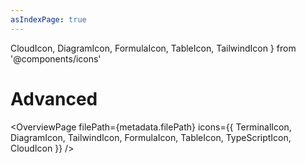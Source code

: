 ```yaml
---
asIndexPage: true
---
```


  CloudIcon,
  DiagramIcon,
  FormulaIcon,
  TableIcon,
  TailwindIcon
} from '@components/icons'

# Advanced

<OverviewPage
  filePath={metadata.filePath}
  icons={{
    TerminalIcon,
    DiagramIcon,
    TailwindIcon,
    FormulaIcon,
    TableIcon,
    TypeScriptIcon,
    CloudIcon
  }}
/>
